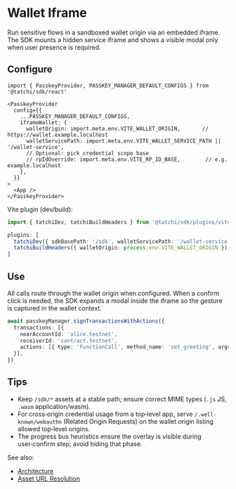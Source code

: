 # Wallet Iframe

Run sensitive flows in a sandboxed wallet origin via an embedded iframe. The SDK mounts a hidden service iframe and shows a visible modal only when user presence is required.

## Configure

```tsx
import { PasskeyProvider, PASSKEY_MANAGER_DEFAULT_CONFIGS } from '@tatchi/sdk/react'

<PasskeyProvider
  config={{
    ...PASSKEY_MANAGER_DEFAULT_CONFIGS,
    iframeWallet: {
      walletOrigin: import.meta.env.VITE_WALLET_ORIGIN,       // https://wallet.example.localhost
      walletServicePath: import.meta.env.VITE_WALLET_SERVICE_PATH || '/wallet-service',
      // Optional: pick credential scope base
      // rpIdOverride: import.meta.env.VITE_RP_ID_BASE,        // e.g. example.localhost
    },
  }}
>
  <App />
</PasskeyProvider>
```

Vite plugin (dev/build):

```ts
import { tatchiDev, tatchiBuildHeaders } from '@tatchi/sdk/plugins/vite'

plugins: [
  tatchiDev({ sdkBasePath: '/sdk', walletServicePath: '/wallet-service', walletOrigin: process.env.VITE_WALLET_ORIGIN }),
  tatchiBuildHeaders({ walletOrigin: process.env.VITE_WALLET_ORIGIN }),
]
```

## Use

All calls route through the wallet origin when configured. When a confirm click is needed, the SDK expands a modal inside the iframe so the gesture is captured in the wallet context.

```ts
await passkeyManager.signTransactionsWithActions({
  transactions: [{
    nearAccountId: 'alice.testnet',
    receiverId: 'contract.testnet',
    actions: [{ type: 'FunctionCall', method_name: 'set_greeting', args: '{"message":"hi"}', gas: '50000000000000', deposit: '0' }],
  }],
})
```

## Tips

- Keep `/sdk/*` assets at a stable path; ensure correct MIME types (`.js` JS, `.wasm` application/wasm).
- For cross‑origin credential usage from a top‑level app, serve `/.well-known/webauthn` (Related Origin Requests) on the wallet origin listing allowed top‑level origins.
- The progress bus heuristics ensure the overlay is visible during user‑confirm step; avoid hiding that phase.

See also:
- [Architecture](../concepts/wallet-iframe-architecture)
- [Asset URL Resolution](./asset-url-resolution)
